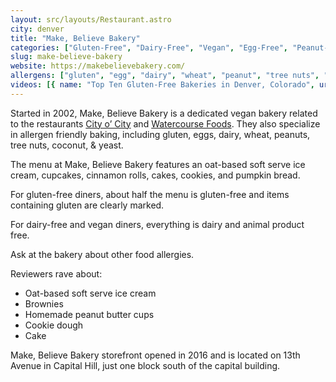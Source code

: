 ```yaml
---
layout: src/layouts/Restaurant.astro
city: denver
title: "Make, Believe Bakery"
categories: ["Gluten-Free", "Dairy-Free", "Vegan", "Egg-Free", "Peanut-Free", "Tree Nut Free", "Coconut-Free", "Yeast-Free", "Bakery"]
slug: make-believe-bakery
website: https://makebelievebakery.com/
allergens: ["gluten", "egg", "dairy", "wheat", "peanut", "tree nuts", "coconut", "yeast", "vegan"]
videos: [{ name: "Top Ten Gluten-Free Bakeries in Denver, Colorado", url: "https://www.youtube.com/watch?v=5puLRbNpSUc" }]
---
```


Started in 2002, Make, Believe Bakery is a dedicated vegan bakery related to the restaurants [City o’ City](/restaurants/denver/city-o-city) and [Watercourse Foods](/restaurants/denver/watercourse-foods). They also specialize in allergen friendly baking, including gluten, eggs, dairy, wheat, peanuts, tree nuts, coconut, & yeast.

The menu at Make, Believe Bakery features an oat-based soft serve ice cream, cupcakes, cinnamon rolls, cakes, cookies, and pumpkin bread.

For gluten-free diners, about half the menu is gluten-free and items containing gluten are clearly marked.

For dairy-free and vegan diners, everything is dairy and animal product free.

Ask at the bakery about other food allergies.

Reviewers rave about:
* Oat-based soft serve ice cream
* Brownies
* Homemade peanut butter cups
* Cookie dough
* Cake

Make, Believe Bakery storefront opened in 2016 and is located on 13th Avenue in Capital Hill, just one block south of the capital building.

